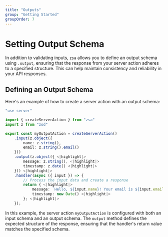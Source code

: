 ```yaml
---
title: "Outputs"
group: "Getting Started"
groupOrder: 7
---
```


# Setting Output Schema

In addition to validating inputs, `zsa` allows you to define an output schema using `.output`, ensuring that the response from your server action adheres to a specified structure. This can help maintain consistency and reliability in your API responses.

## Defining an Output Schema

Here's an example of how to create a server action with an output schema:

```typescript:actions.ts
"use server"

import { createServerAction } from "zsa"
import z from "zod"

export const myOutputAction = createServerAction()
    .input(z.object({
        name: z.string(),
        email: z.string().email()
    }))
    .output(z.object({ <|highlight|>
        message: z.string(), <|highlight|>
        timestamp: z.date() <|highlight|>
    })) <|highlight|>
    .handler(async ({ input }) => {
        // Process the input data and create a response
        return { <|highlight|>
            message: `Hello, ${input.name}! Your email is ${input.email}.`, <|highlight|>
            timestamp: new Date() <|highlight|>
        }; <|highlight|>
    });
```

In this example, the server action `myOutputAction` is configured with both an input schema and an output schema. The `output` method defines the expected structure of the response, ensuring that the handler's return value matches the specified schema.
